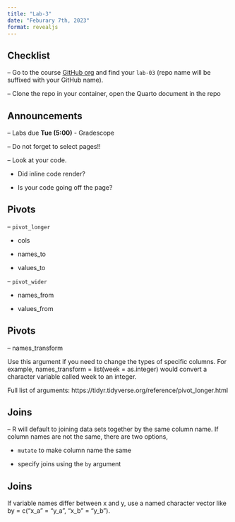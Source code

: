 ```yaml
---
title: "Lab-3"
date: "Feburary 7th, 2023"
format: revealjs
---
```


## Checklist

-- Go to the course [GitHub org](https://github.com/sta199-s23-2) and find your `lab-03` (repo name will be suffixed with your GitHub name).

-- Clone the repo in your container, open the Quarto document in the repo

## Announcements 

-- Labs due **Tue (5:00)** - Gradescope

-- Do not forget to select pages!!

-- Look at your code. 

- Did inline code render? 

- Is your code going off the page? 

## Pivots 

-- `pivot_longer` 

- cols

- names_to

- values_to 

-- `pivot_wider` 

- names_from 

- values_from

## Pivots 

-- names_transform 

Use this argument if you need to change the types of specific columns. For example, names_transform = list(week = as.integer) would convert a character variable called week to an integer.

Full list of arguments: https://tidyr.tidyverse.org/reference/pivot_longer.html

## Joins 

-- R will default to joining data sets together by the same column name. If column names are not the same, there are two options, 

- `mutate` to make column name the same 

- specify joins using the `by` argument

## Joins 

If variable names differ between x and y, use a named character vector like by = c("x_a" = "y_a", "x_b" = "y_b").
